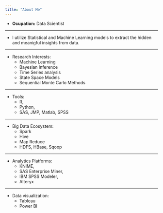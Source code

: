 ```yaml
---
title: "About Me"
---
```


- __Ocupation:__ Data Scientist



***


- I utilize Statistical and Machine Learning models to extract the hidden and meanigful insights from data.



***

* Research Interests:
    + Machine Learning
    + Bayesian Inference
    + Time Series analysis
    + State Space Models
    + Sequential Monte Carlo Methods

****

* Tools: 
    + R, 
    + Python, 
    + SAS, JMP, Matlab, SPSS
    
 
****

* Big Data Ecosystem: 
    + Spark
    + Hive
    + Map Reduce
    + HDFS, HBase,   Sqoop 
    
****

* Analytics Platforms: 
    + KNIME, 
    + SAS Enterprise Miner, 
    + IBM SPSS Modeler, 
    + Alteryx 
   
****

* Data visualization: 
    + Tableau
    + Power BI






